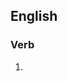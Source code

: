 ==English==

===Verb===
{{head|en|present participle}}

# {{present participle of|ennoble|lang=en|nocat=1}}
